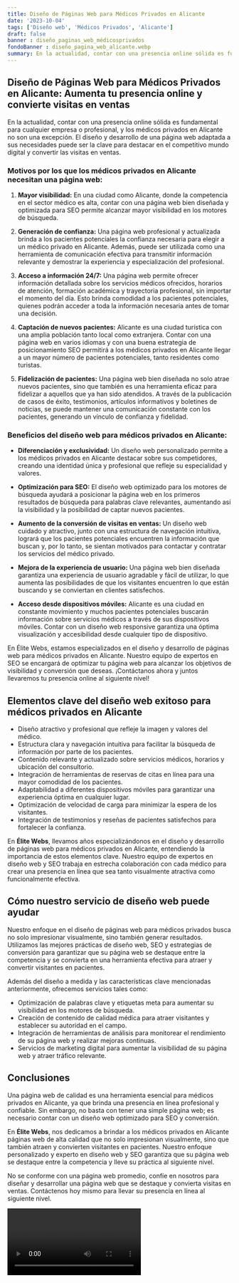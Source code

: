 ```yaml
---
title: Diseño de Páginas Web para Médicos Privados en Alicante
date: '2023-10-04'
tags: ['Diseño web', 'Médicos Privados', 'Alicante']
draft: false
banner : diseño_paginas_web_médicosprivados
fondoBanner : diseño_pagina_web_alicante.webp
summary: En la actualidad, contar con una presencia online sólida es fundamental para cualquier empresa o profesional, y los médicos privados en Alicante no son una excepción. El diseño y desarrollo de una página web adaptada a sus necesidades puede ser la clave para destacar en el competitivo mundo digital y convertir las visitas en ventas.
---
```


## Diseño de Páginas Web para Médicos Privados en Alicante: Aumenta tu presencia online y convierte visitas en ventas

En la actualidad, contar con una presencia online sólida es fundamental para cualquier empresa o profesional, y los médicos privados en Alicante no son una excepción. El diseño y desarrollo de una página web adaptada a sus necesidades puede ser la clave para destacar en el competitivo mundo digital y convertir las visitas en ventas.

### Motivos por los que los médicos privados en Alicante necesitan una página web:

1. **Mayor visibilidad:** En una ciudad como Alicante, donde la competencia en el sector médico es alta, contar con una página web bien diseñada y optimizada para SEO permite alcanzar mayor visibilidad en los motores de búsqueda.

2. **Generación de confianza:** Una página web profesional y actualizada brinda a los pacientes potenciales la confianza necesaria para elegir a un médico privado en Alicante. Además, puede ser utilizada como una herramienta de comunicación efectiva para transmitir información relevante y demostrar la experiencia y especialización del profesional.

3. **Acceso a información 24/7:** Una página web permite ofrecer información detallada sobre los servicios médicos ofrecidos, horarios de atención, formación académica y trayectoria profesional, sin importar el momento del día. Esto brinda comodidad a los pacientes potenciales, quienes podrán acceder a toda la información necesaria antes de tomar una decisión.

4. **Captación de nuevos pacientes:** Alicante es una ciudad turística con una amplia población tanto local como extranjera. Contar con una página web en varios idiomas y con una buena estrategia de posicionamiento SEO permitirá a los médicos privados en Alicante llegar a un mayor número de pacientes potenciales, tanto residentes como turistas.

5. **Fidelización de pacientes:** Una página web bien diseñada no solo atrae nuevos pacientes, sino que también es una herramienta eficaz para fidelizar a aquellos que ya han sido atendidos. A través de la publicación de casos de éxito, testimonios, artículos informativos y boletines de noticias, se puede mantener una comunicación constante con los pacientes, generando un vínculo de confianza y fidelidad.

### Beneficios del diseño web para médicos privados en Alicante:

- **Diferenciación y exclusividad:** Un diseño web personalizado permite a los médicos privados en Alicante destacar sobre sus competidores, creando una identidad única y profesional que refleje su especialidad y valores.

- **Optimización para SEO:** El diseño web optimizado para los motores de búsqueda ayudará a posicionar la página web en los primeros resultados de búsqueda para palabras clave relevantes, aumentando así la visibilidad y la posibilidad de captar nuevos pacientes.

- **Aumento de la conversión de visitas en ventas:** Un diseño web cuidado y atractivo, junto con una estructura de navegación intuitiva, logrará que los pacientes potenciales encuentren la información que buscan y, por lo tanto, se sientan motivados para contactar y contratar los servicios del médico privado.

- **Mejora de la experiencia de usuario:** Una página web bien diseñada garantiza una experiencia de usuario agradable y fácil de utilizar, lo que aumenta las posibilidades de que los visitantes encuentren lo que están buscando y se conviertan en clientes satisfechos.

- **Acceso desde dispositivos móviles:** Alicante es una ciudad en constante movimiento y muchos pacientes potenciales buscarán información sobre servicios médicos a través de sus dispositivos móviles. Contar con un diseño web responsive garantiza una óptima visualización y accesibilidad desde cualquier tipo de dispositivo.

En Élite Webs, estamos especializados en el diseño y desarrollo de páginas web para médicos privados en Alicante. Nuestro equipo de expertos en SEO se encargará de optimizar tu página web para alcanzar los objetivos de visibilidad y conversión que deseas. ¡Contáctanos ahora y juntos llevaremos tu presencia online al siguiente nivel!

<GifSeo />

<Cta />

## Elementos clave del diseño web exitoso para médicos privados en Alicante

- Diseño atractivo y profesional que refleje la imagen y valores del médico.
- Estructura clara y navegación intuitiva para facilitar la búsqueda de información por parte de los pacientes.
- Contenido relevante y actualizado sobre servicios médicos, horarios y ubicación del consultorio.
- Integración de herramientas de reservas de citas en línea para una mayor comodidad de los pacientes.
- Adaptabilidad a diferentes dispositivos móviles para garantizar una experiencia óptima en cualquier lugar.
- Optimización de velocidad de carga para minimizar la espera de los visitantes.
- Integración de testimonios y reseñas de pacientes satisfechos para fortalecer la confianza.

En **Élite Webs**, llevamos años especializándonos en el diseño y desarrollo de páginas web para médicos privados en Alicante, entendiendo la importancia de estos elementos clave. Nuestro equipo de expertos en diseño web y SEO trabaja en estrecha colaboración con cada médico para crear una presencia en línea que sea tanto visualmente atractiva como funcionalmente efectiva.

## Cómo nuestro servicio de diseño web puede ayudar

Nuestro enfoque en el diseño de páginas web para médicos privados busca no solo impresionar visualmente, sino también generar resultados. Utilizamos las mejores prácticas de diseño web, SEO y estrategias de conversión para garantizar que su página web se destaque entre la competencia y se convierta en una herramienta efectiva para atraer y convertir visitantes en pacientes.

Además del diseño a medida y las características clave mencionadas anteriormente, ofrecemos servicios tales como:

- Optimización de palabras clave y etiquetas meta para aumentar su visibilidad en los motores de búsqueda.
- Creación de contenido de calidad médica para atraer visitantes y establecer su autoridad en el campo.
- Integración de herramientas de análisis para monitorear el rendimiento de su página web y realizar mejoras continuas.
- Servicios de marketing digital para aumentar la visibilidad de su página web y atraer tráfico relevante.

## Conclusiones

Una página web de calidad es una herramienta esencial para médicos privados en Alicante, ya que brinda una presencia en línea profesional y confiable. Sin embargo, no basta con tener una simple página web; es necesario contar con un diseño web optimizado para SEO y conversión.

En **Élite Webs**, nos dedicamos a brindar a los médicos privados en Alicante páginas web de alta calidad que no solo impresionan visualmente, sino que también atraen y convierten visitantes en pacientes. Nuestro enfoque personalizado y experto en diseño web y SEO garantiza que su página web se destaque entre la competencia y lleve su práctica al siguiente nivel.

No se conforme con una página web promedio, confíe en nosotros para diseñar y desarrollar una página web que se destaque y convierta visitas en ventas. Contáctenos hoy mismo para llevar su presencia en línea al siguiente nivel.

<Video />

<CtaBot job='Médicos Privados' city='Alicante'/>

<Gmaps query='Alicante+españa+maps' />